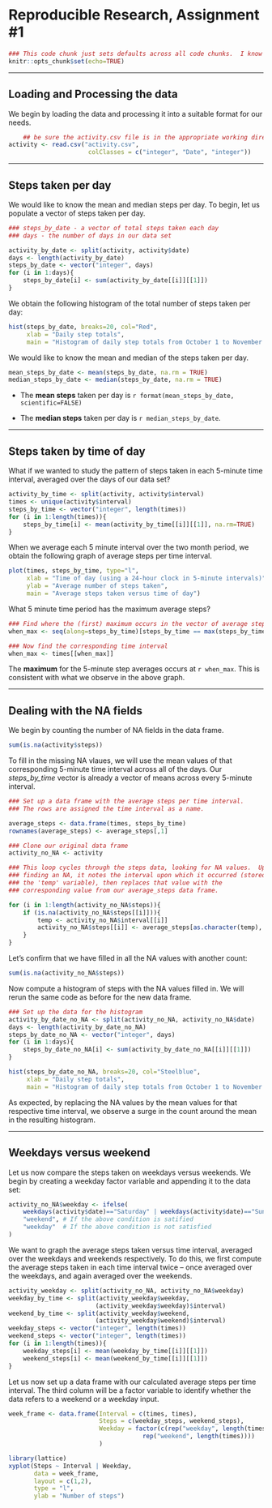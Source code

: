 # Reproducible Research, Assignment #1

```r
### This code chunk just sets defaults across all code chunks.  I know the default setting is echo=TRUE, but since it was specifically requested in the assignment, I thought I would explicitly add it
knitr::opts_chunk$set(echo=TRUE)
```

----------------------------------------

## Loading and Processing the data

We begin by loading the data and processing it into a suitable format for our needs.

```r
    ## be sure the activity.csv file is in the appropriate working directory
activity <- read.csv("activity.csv", 
                      colClasses = c("integer", "Date", "integer"))
```

----------------------------------------

## Steps taken per day

We would like to know the mean and median steps per day.  To begin, let us populate a vector of steps taken per day.

```r
### steps_by_date - a vector of total steps taken each day
### days - the number of days in our data set

activity_by_date <- split(activity, activity$date) 
days <- length(activity_by_date)
steps_by_date <- vector("integer", days) 
for (i in 1:days){
    steps_by_date[i] <- sum(activity_by_date[[i]][[1]])
}
```

We obtain the following histogram of the total number of steps taken per day:

```r
hist(steps_by_date, breaks=20, col="Red",
     xlab = "Daily step totals",
     main = "Histogram of daily step totals from October 1 to November 30, 2012")
```


We would like to know the mean and median of the steps taken per day.

```r
mean_steps_by_date <- mean(steps_by_date, na.rm = TRUE)
median_steps_by_date <- median(steps_by_date, na.rm = TRUE)
```

* The **mean steps** taken per day is `r format(mean_steps_by_date, scientific=FALSE)`

* The **median steps** taken per day is `r median_steps_by_date`.

----------------------------------------

## Steps taken by time of day

What if we wanted to study the pattern of steps taken in each 5-minute time interval, averaged over the days of our data set?

```r
activity_by_time <- split(activity, activity$interval)
times <- unique(activity$interval)
steps_by_time <- vector("integer", length(times))
for (i in 1:length(times)){
    steps_by_time[i] <- mean(activity_by_time[[i]][[1]], na.rm=TRUE)
}
```

When we average each 5 minute interval over the two month period, we obtain the following graph of average steps per time interval.

```r
plot(times, steps_by_time, type="l",
     xlab = "Time of day (using a 24-hour clock in 5-minute intervals)",
     ylab = "Average number of steps taken",
     main = "Average steps taken versus time of day")
```


What 5 minute time period has the maximum average steps?

```r
### Find where the (first) maximum occurs in the vector of average steps
when_max <- seq(along=steps_by_time)[steps_by_time == max(steps_by_time)]

### Now find the corresponding time interval
when_max <- times[[when_max]]
```

The **maximum** for the 5-minute step averages occurs at `r when_max`.  This is consistent with what we observe in the above graph.

----------------------------------------

## Dealing with the NA fields

We begin by counting the number of NA fields in the data frame.

```r
sum(is.na(activity$steps))
```

To fill in the missing NA vlaues, we will use the mean values of that corresponding 5-minute time interval across all of the days. Our *steps_by_time* vector is already a vector of means across every 5-minute interval.

```r
### Set up a data frame with the average steps per time interval.
### The rows are assigned the time interval as a name.

average_steps <- data.frame(times, steps_by_time)
rownames(average_steps) <- average_steps[,1]

### Clone our original data frame
activity_no_NA <- activity

### This loop cycles through the steps data, looking for NA values.  Upon
### finding an NA, it notes the interval upon which it occurred (stored in
### the 'temp' variable), then replaces that value with the
### corresponding value from our average_steps data frame.

for (i in 1:length(activity_no_NA$steps)){
    if (is.na(activity_no_NA$steps[[i]])){
        temp <- activity_no_NA$interval[[i]]
        activity_no_NA$steps[[i]] <- average_steps[as.character(temp), 2]
    }
}
```

Let's confirm that we have filled in all the NA values with another count:

```r
sum(is.na(activity_no_NA$steps))
```

Now compute a histogram of steps with the NA values filled in.  We will rerun the same code as before for the new data frame.

```r
### Set up the data for the histogram
activity_by_date_no_NA <- split(activity_no_NA, activity_no_NA$date) 
days <- length(activity_by_date_no_NA)
steps_by_date_no_NA <- vector("integer", days) 
for (i in 1:days){
    steps_by_date_no_NA[i] <- sum(activity_by_date_no_NA[[i]][[1]])
}

hist(steps_by_date_no_NA, breaks=20, col="Steelblue",
     xlab = "Daily step totals",
     main = "Histogram of daily step totals from October 1 to November 30, 2012")
```

As expected, by replacing the NA values by the mean values for that respective time interval, we observe a surge in the count around the mean in the resulting histogram.

----------------------------------------

## Weekdays versus weekend

Let us now compare the steps taken on weekdays versus weekends.  We begin by creating a weekday factor variable and appending it to the data set:

```r
activity_no_NA$weekday <- ifelse(
    weekdays(activity$date)=="Saturday" | weekdays(activity$date)=="Sunday", 
    "weekend", # If the above condition is satified
    "weekday"  # If the above condition is not satisfied
)
```

We want to graph the average steps taken versus time interval, averaged over the weekdays and weekends respectively.  To do this, we first compute the average steps taken in each time interval twice -- once averaged over the weekdays, and again averaged over the weekends.

```r
activity_weekday <- split(activity_no_NA, activity_no_NA$weekday)
weekday_by_time <- split(activity_weekday$weekday,
                        (activity_weekday$weekday)$interval)
weekend_by_time <- split(activity_weekday$weekend,
                        (activity_weekday$weekend)$interval)
weekday_steps <- vector("integer", length(times))
weekend_steps <- vector("integer", length(times))
for (i in 1:length(times)){
    weekday_steps[i] <- mean(weekday_by_time[[i]][[1]])
    weekend_steps[i] <- mean(weekend_by_time[[i]][[1]])
}
```

Let us now set up a data frame with our calculated average steps per time interval.  The third column will be a factor variable to identify whether the data refers to a weekend or a weekday input.

```r
week_frame <- data.frame(Interval = c(times, times), 
                         Steps = c(weekday_steps, weekend_steps), 
                         Weekday = factor(c(rep("weekday", length(times)),
                                     rep("weekend", length(times))))
                         )

library(lattice)
xyplot(Steps ~ Interval | Weekday, 
       data = week_frame, 
       layout = c(1,2), 
       type = "l",
       ylab = "Number of steps")

```